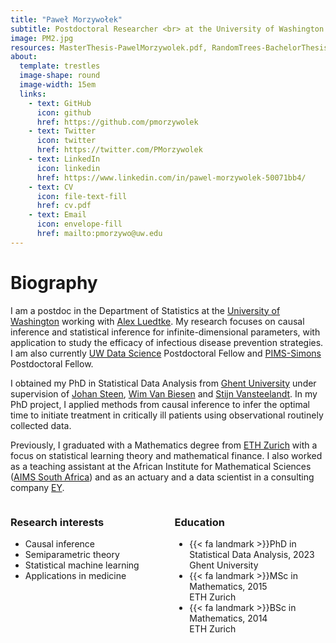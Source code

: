 ```yaml
---
title: "Paweł Morzywołek"
subtitle: Postdoctoral Researcher <br> at the University of Washington
image: PM2.jpg
resources: MasterThesis-PawelMorzywolek.pdf, RandomTrees-BachelorThesis.pdf, cv.pdf
about: 
  template: trestles
  image-shape: round
  image-width: 15em
  links:
    - text: GitHub
      icon: github
      href: https://github.com/pmorzywolek
    - text: Twitter
      icon: twitter
      href: https://twitter.com/PMorzywolek
    - text: LinkedIn
      icon: linkedin
      href: https://www.linkedin.com/in/pawel-morzywolek-50071bb4/
    - text: CV
      icon: file-text-fill
      href: cv.pdf
    - text: Email
      icon: envelope-fill
      href: mailto:pmorzywo@uw.edu
---
```


# Biography

I am a postdoc in the Department of Statistics at the [University of Washington](https://stat.uw.edu/) working with [Alex Luedtke](http://www.alexluedtke.com/). My research focuses on causal inference and statistical inference for infinite-dimensional parameters, with application to study the efficacy of infectious disease prevention strategies. I am also currently [UW Data Science](https://escience.washington.edu/about/) Postdoctoral Fellow and [PIMS-Simons](https://www.pims.math.ca/) Postdoctoral Fellow. 

I obtained my PhD in Statistical Data Analysis from [Ghent University](https://www.ugent.be/en) under supervision of [Johan Steen](https://research.ugent.be/web/person/johan-steen-0/en), [Wim Van Biesen](https://research.ugent.be/web/person/wim-van-biesen-0/en) and [Stijn Vansteelandt](https://users.ugent.be/~svsteela/). In my PhD project, I applied methods from causal inference to infer the optimal time to initiate treatment in critically ill patients using observational routinely collected data.

Previously, I graduated with a Mathematics degree from [ETH Zurich](https://ethz.ch/en.html) with a focus on statistical learning theory and mathematical finance. I also worked as a teaching assistant at the African Institute for Mathematical Sciences ([AIMS South Africa](https://aims.ac.za/)) and as an actuary and a data scientist in a consulting company [EY](https://www.ey.com/en_ch).

:::: {.columns}

::: {.column width="50%"}
### Research interests
- Causal inference 
- Semiparametric theory
- Statistical machine learning
- Applications in medicine
:::

::: {.column width="50%"}
### Education
<ul class="fa-ul">
  <li><span class="fa-li">{{< fa landmark >}}</span>PhD in Statistical Data Analysis, 2023 <br /> Ghent University </li>
  <li><span class="fa-li">{{< fa landmark >}}</span>MSc in Mathematics, 2015 <br /> ETH Zurich </li>
  <li><span class="fa-li">{{< fa landmark >}}</span>BSc in Mathematics, 2014 <br /> ETH Zurich </li>
</ul>
:::

::::




